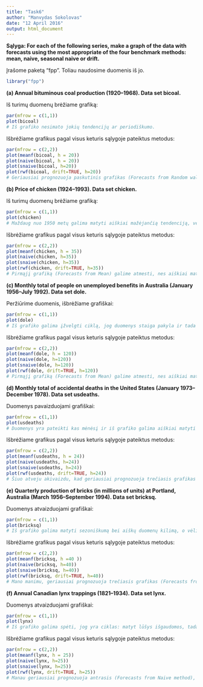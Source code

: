```yaml
---
title: "Task6"
author: "Manvydas Sokolovas"
date: "12 April 2016"
output: html_document
---
```


**Sąlyga: For each of the following series, make a graph of the data with forecasts using the most appropriate of the four benchmark methods: mean, naive, seasonal naive or drift.**

Įrašome paketą "fpp". Toliau naudosime duomenis iš jo.

```r
library("fpp")
```

**(a) Annual bituminous coal production (1920–1968). Data set bicoal.**

Iš turimų duomenų brėžiame grafiką:

```r
par(mfrow = c(1,1))
plot(bicoal)
# Iš grafiko nesimato jokių tendencijų ar periodiškumo.
```

Išbrėžiame grafikus pagal visus keturis sąlygoje pateiktus metodus:

```r
par(mfrow = c(2,2))
plot(meanf(bicoal, h = 20))
plot(naive(bicoal, h = 20))
plot(snaive(bicoal, h=20))
plot(rwf(bicoal, drift=TRUE, h=20))
# Geriausiai prognozuoja paskutinis grafikas (Forecasts from Random walk with drift), nes jo prognozės pasikliovimo intervalas panašu, kad yra siauriausias.
```

**(b) Price of chicken (1924–1993). Data set chicken.**

Iš turimų duomenų brėžiame grafiką:

```r
par(mfrow = c(1,1))
plot(chicken)
# Maždaug nuo 1950 metų galima matyti aiškiai mažėjančią tendenciją, vėliau ji pradeda lygintis.
```

Išbrėžiame grafikus pagal visus keturis sąlygoje pateiktus metodus:

```r
par(mfrow = c(2,2))
plot(meanf(chicken, h = 35))
plot(naive(chicken, h=35))
plot(snaive(chicken, h=35))
plot(rwf(chicken, drift=TRUE, h=35))
# Pirmąjį grafiką (Forecasts from Mean) galime atmesti, nes aiškiai matosi, jog šiuo atveju vidurkis prognozuoja netiksliai. Geriausiai prognozuoja antrasis grafikas (Forecasts from Naive method), nes trečias grafikas (Forecasts from Seasonal naive method) sezoniškumą turintiems duomenims, o šiuo atveju jo nėra. Ketvirtas (Forecasts from Random walk with drift) netinka, nes iš duomenų galima matyti, jog jie nebemažės.
```

**(c) Monthly total of people on unemployed benefits in Australia (January 1956–July 1992). Data set dole.**

Peržiūrime duomenis, išbrėžiame grafiškai:

```r
par(mfrow = c(1,1))
plot(dole)
# Iš grafiko galima įžvelgti ciklą, jog duomenys staiga pakyla ir tada kurį laiką svyruoja, bei sezoniškumą (maži kalneliai).
```

Išbrėžiame grafikus pagal visus keturis sąlygoje pateiktus metodus:

```r
par(mfrow = c(2,2))
plot(meanf(dole, h = 120))
plot(naive(dole, h=120))
plot(snaive(dole, h=120))
plot(rwf(dole, drift=TRUE, h=120))
# Pirmąjį grafiką (Forecasts from Mean) galime atmesti, nes aiškiai matosi, jog šiuo atveju vidurkis prognozuoja netiksliai. Manau tinkamiausias būtų trečiasis grafikas (Forecasts from Seasonal naive method), nes kaip ir minėta anksčiau panašu, jog duomenys yra sezoniški. Tačiau gali būti tinkamas ir ketvirtasis (Forecasts from Random walk with drift), nes galbūt duomenų reikšmės prognozuojamu laikotarpiu kils.
```

**(d) Monthly total of accidental deaths in the United States (January 1973–December 1978). Data set usdeaths.**

Duomenys pavaizduojami grafiškai:

```r
par(mfrow = c(1,1))
plot(usdeaths)
# Duomenys yra pateikti kas mėnėsį ir iš grafiko galima aiškiai matyti sezoniškumą.
```

Išbrėžiame grafikus pagal visus keturis sąlygoje pateiktus metodus:

```r
par(mfrow = c(2,2))
plot(meanf(usdeaths, h = 24))
plot(naive(usdeaths, h=24))
plot(snaive(usdeaths, h=24))
plot(rwf(usdeaths, drift=TRUE, h=24))
# Šiuo atveju akivaizdu, kad geriausiai prognozuoja trečiasis grafikas (Forecasts from Seasonal naive method). Nes duomenys akivaizdžiai yra sezoniški.
```

**(e) Quarterly production of bricks (in millions of units) at Portland, Australia (March 1956–September 1994). Data set bricksq.**

Duomenys atvaizduojami grafiškai:

```r
par(mfrow = c(1,1))
plot(bricksq)
# Iš grafiko galima matyti sezoniškumą bei aiškų duomenų kilimą, o vėliau tam tikrą periodiškumą.
```

Išbrėžiame grafikus pagal visus keturis sąlygoje pateiktus metodus:

```r
par(mfrow = c(2,2))
plot(meanf(bricksq, h =40 ))
plot(naive(bricksq, h=40))
plot(snaive(bricksq, h=40))
plot(rwf(bricksq, drift=TRUE, h=40))
# Mano manimu, geriausiai prognozuoja trečiasis grafikas (Forecasts from Seasonal naive method), nes duomenys yra sezoniški. Bet gali būti remiamasi ir ketvirtuoju grafiku (Forecasts from Random walk with drift), nes namai bus ir toliau statomi, tai tikėtina, kad ir plytų paklausa augs.
```

**(f) Annual Canadian lynx trappings (1821–1934). Data set lynx.**

Duomenys atvaizduojami grafiškai:

```r
par(mfrow = c(1,1))
plot(lynx)
# Iš grafiko galima spėti, jog yra ciklas: matyt lūšys išgaudomos, tada atsiranda kokie draudimai medžioti ir jų padaugėja vėl ir tai vis kartojasi.
```

Išbrėžiame grafikus pagal visus keturis sąlygoje pateiktus metodus:

```r
par(mfrow = c(2,2))
plot(meanf(lynx, h = 25))
plot(naive(lynx, h=25))
plot(snaive(lynx, h=25))
plot(rwf(lynx, drift=TRUE, h=25))
# Manau geriausiai prognozuoja antrasis (Forecasts from Naive method), nes duomenys nėra sezoniški, tai trečias (Forecasts from Seasonal naive method) netinka. Ketvirtas (Forecasts from Random walk with drift) rodo kilima, ko manau nebus.
```
